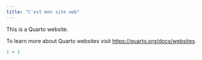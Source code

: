 ```yaml
---
title: "C'est mon site web"
---
```


This is a Quarto website.

To learn more about Quarto websites visit <https://quarto.org/docs/websites>.

```r
1 + 1
```
